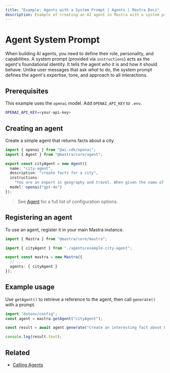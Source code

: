 ```yaml
---
title: "Example: Agents with a System Prompt | Agents | Mastra Docs"
description: Example of creating an AI agent in Mastra with a system prompt to define its personality and capabilities.
---
```



# Agent System Prompt

When building AI agents, you need to define their role, personality, and capabilities. A system prompt (provided via `instructions`) acts as the agent's foundational identity. It tells the agent *who* it is and how it should behave. Unlike user messages that ask *what* to do, the system prompt defines the agent's expertise, tone, and approach to all interactions.

## Prerequisites

This example uses the `openai` model. Add `OPENAI_API_KEY` to `.env`.

```bash filename=".env" copy
OPENAI_API_KEY=<your-api-key>
```

## Creating an agent

Create a simple agent that returns facts about a city.

```typescript filename="src/mastra/agents/example-city-agent.ts" showLineNumbers copy
import { openai } from "@ai-sdk/openai";
import { Agent } from "@mastra/core/agent";

export const cityAgent = new Agent({
  name: "city-agent",
  description: "create facts for a city",
  instructions:
    "You are an expert in geography and travel. When given the name of a city, respond with one interesting, lesser-known fact about that city. Keep the response concise and factual.",
  model: openai("gpt-4o")
});
```

> See [Agent](../../reference/agents/agent.mdx) for a full list of configuration options.

## Registering an agent

To use an agent, register it in your main Mastra instance.

```typescript filename="src/mastra/index.ts" showLineNumbers copy
import { Mastra } from "@mastra/core/mastra";

import { cityAgent } from "./agents/example-city-agent";

export const mastra = new Mastra({
  // ...
  agents: { cityAgent }
});
```

## Example usage

Use `getAgent()` to retrieve a reference to the agent, then call `generate()` with a prompt.

```typescript showLineNumbers copy
import "dotenv/config";
const agent = mastra.getAgent("cityAgent");

const result = await agent.generate("Create an interesting fact about London");

console.log(result.text);
```

<GithubLink
  marginTop='mt-16'
  link="https://github.com/mastra-ai/mastra/blob/main/examples/basics/agents/system-prompt"
/>


## Related

- [Calling Agents](./calling-agents.mdx#from-the-command-line)
